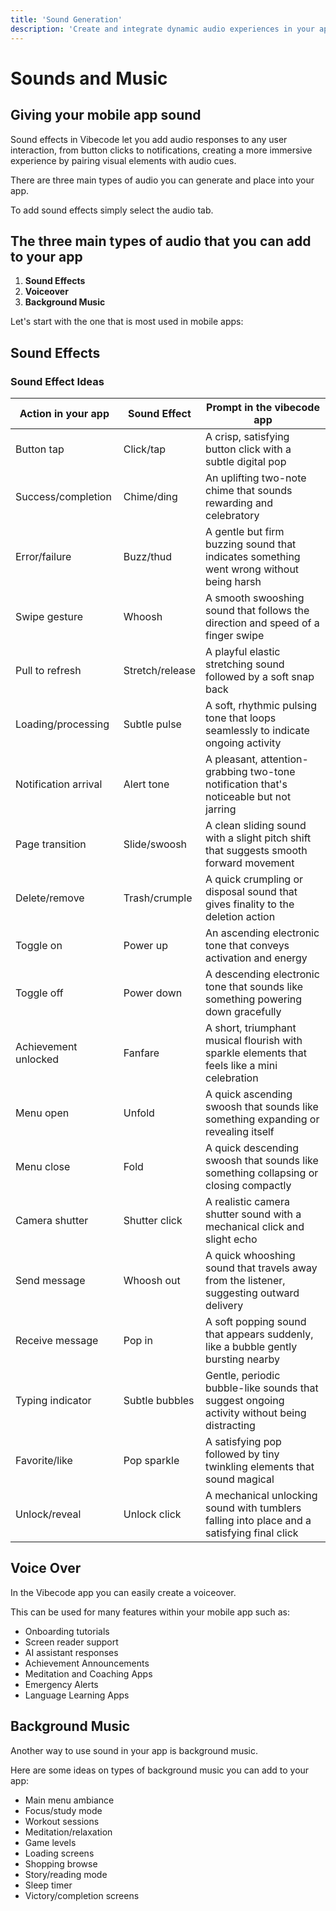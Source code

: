 ```yaml
---
title: 'Sound Generation'
description: 'Create and integrate dynamic audio experiences in your apps'
---
```


# Sounds and Music

## Giving your mobile app sound

Sound effects in Vibecode let you add audio responses to any user interaction, from button clicks to notifications, creating a more immersive experience by pairing visual elements with audio cues.

There are three main types of audio you can generate and place into your app.

To add sound effects simply select the audio tab.

## The three main types of audio that you can add to your app

1. **Sound Effects**
2. **Voiceover**
3. **Background Music**

Let's start with the one that is most used in mobile apps:

## Sound Effects

### Sound Effect Ideas

| Action in your app | Sound Effect | Prompt in the vibecode app |
|---|---|---|
| Button tap | Click/tap | A crisp, satisfying button click with a subtle digital pop |
| Success/completion | Chime/ding | An uplifting two-note chime that sounds rewarding and celebratory |
| Error/failure | Buzz/thud | A gentle but firm buzzing sound that indicates something went wrong without being harsh |
| Swipe gesture | Whoosh | A smooth swooshing sound that follows the direction and speed of a finger swipe |
| Pull to refresh | Stretch/release | A playful elastic stretching sound followed by a soft snap back |
| Loading/processing | Subtle pulse | A soft, rhythmic pulsing tone that loops seamlessly to indicate ongoing activity |
| Notification arrival | Alert tone | A pleasant, attention-grabbing two-tone notification that's noticeable but not jarring |
| Page transition | Slide/swoosh | A clean sliding sound with a slight pitch shift that suggests smooth forward movement |
| Delete/remove | Trash/crumple | A quick crumpling or disposal sound that gives finality to the deletion action |
| Toggle on | Power up | An ascending electronic tone that conveys activation and energy |
| Toggle off | Power down | A descending electronic tone that sounds like something powering down gracefully |
| Achievement unlocked | Fanfare | A short, triumphant musical flourish with sparkle elements that feels like a mini celebration |
| Menu open | Unfold | A quick ascending swoosh that sounds like something expanding or revealing itself |
| Menu close | Fold | A quick descending swoosh that sounds like something collapsing or closing compactly |
| Camera shutter | Shutter click | A realistic camera shutter sound with a mechanical click and slight echo |
| Send message | Whoosh out | A quick whooshing sound that travels away from the listener, suggesting outward delivery |
| Receive message | Pop in | A soft popping sound that appears suddenly, like a bubble gently bursting nearby |
| Typing indicator | Subtle bubbles | Gentle, periodic bubble-like sounds that suggest ongoing activity without being distracting |
| Favorite/like | Pop sparkle | A satisfying pop followed by tiny twinkling elements that sound magical |
| Unlock/reveal | Unlock click | A mechanical unlocking sound with tumblers falling into place and a satisfying final click |

## Voice Over

In the Vibecode app you can easily create a voiceover.

This can be used for many features within your mobile app such as:

- Onboarding tutorials
- Screen reader support
- AI assistant responses
- Achievement Announcements
- Meditation and Coaching Apps
- Emergency Alerts
- Language Learning Apps

## Background Music

Another way to use sound in your app is background music.

Here are some ideas on types of background music you can add to your app:

- Main menu ambiance
- Focus/study mode
- Workout sessions
- Meditation/relaxation
- Game levels
- Loading screens
- Shopping browse
- Story/reading mode
- Sleep timer
- Victory/completion screens
